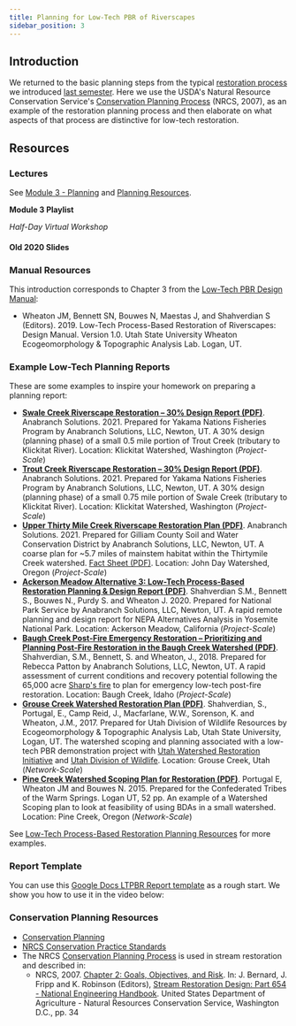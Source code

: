 ---
title: Planning for Low-Tech PBR of Riverscapes
sidebar_position: 3
---



## Introduction

<ToolsWrapper
  title="NRCS Conservation Planning Process"
  description="USDA NRCS Conservation Planning Process overview."
  toolUrl="https://www.nrcs.usda.gov/wps/portal/nrcs/main/national/technical/cp/"
  imageUrl="/img/nrcseprd.png"
/>

We returned to the basic planning steps from the typical [restoration process](/Course_Topics/WATS_5340/Restoration_Process) we introduced [last semester](/Course_Topics/WATS_5340/index). Here we use the USDA's Natural Resource Conservation Service's [Conservation Planning Process](https://www.nrcs.usda.gov/wps/portal/nrcs/main/national/technical/cp/) (NRCS, 2007), as an example of the restoration planning process and then elaborate on what aspects of that process are distinctive for low-tech restoration.


## Resources

### Lectures

See [Module 3 - Planning](http://lowtechpbr.restoration.usu.edu/workshops/2020/SGI/Modules/module3) and [Planning Resources](http://lowtechpbr.restoration.usu.edu/resources/Topics/03_Planning/).

**Module 3 Playlist**

<YouTubeEmbed videoId="PLjhZYBVnXmga114fdPTOzh60t8lDUm_Mi" title="Module 3 - Planning Workshop Playlist" />

_Half-Day Virtual Workshop_

#### Old 2020 Slides

<GoogleSlides src="https://docs.google.com/presentation/d/e/2PACX-1vT_Nsb4nGv3zbu2zKt0S8Q1UfWuR-3ea3lVlvsUNS_8Ce6oOyGIv5BWrgbs9ntnddXYj47EIzzIxxYd/embed?start=false&loop=false&delayms=3000" title="2020 Planning Slides" width={960} height={749} />






### Manual Resources

This introduction corresponds to Chapter 3 from the [Low-Tech PBR Design Manual](https://lowtechpbr.restoration.usu.edu/manual/chap03):

- Wheaton JM, Bennett SN, Bouwes N, Maestas J, and Shahverdian S (Editors). 2019. Low-Tech Process-Based Restoration of Riverscapes: Design Manual. Version 1.0. Utah State University Wheaton Ecogeomorphology & Topographic Analysis Lab. Logan, UT.


### Example Low-Tech Planning Reports

These are some examples to inspire your homework on preparing a planning report:

- **[Swale Creek Riverscape Restoration – 30% Design Report (PDF)](https://s3-us-west-2.amazonaws.com/etalweb.joewheaton.org/Courses/WATS5350/Lowtech/exampleReports/YakamaNation_SwaleCreek_30PercentDesignReport.pdf)**. Anabranch Solutions. 2021. Prepared for Yakama Nations Fisheries Program by Anabranch Solutions, LLC, Newton, UT. A 30% design (planning phase) of a small 0.5 mile portion of Trout Creek (tributary to Klickitat River). Location: Klickitat Watershed, Washington (*Project-Scale*)
- **[Trout Creek Riverscape Restoration – 30% Design Report (PDF)](https://s3-us-west-2.amazonaws.com/etalweb.joewheaton.org/Courses/WATS5350/Lowtech/exampleReports/YakamaNation_TroutCreek_30PercentDesignReport.pdf)**. Anabranch Solutions. 2021. Prepared for Yakama Nations Fisheries Program by Anabranch Solutions, LLC, Newton, UT. A 30% design (planning phase) of a small 0.75 mile portion of Swale Creek (tributary to Klickitat River). Location: Klickitat Watershed, Washington (*Project-Scale*)
- **[Upper Thirty Mile Creek Riverscape Restoration Plan (PDF)](https://s3-us-west-2.amazonaws.com/etalweb.joewheaton.org/Courses/WATS5350/Lowtech/exampleReports/Upper30-LTPBR-20200202.pdf)**. Anabranch Solutions. 2021. Prepared for Gilliam County Soil and Water Conservation District by Anabranch Solutions, LLC, Newton, UT. A coarse plan for ~5.7 miles of mainstem habitat within the Thirtymile Creek watershed. [Fact Sheet (PDF)](https://s3-us-west-2.amazonaws.com/etalweb.joewheaton.org/Courses/WATS5350/Lowtech/exampleReports/UpperThirtyMileProjectSummarySheet.pdf). Location: John Day Watershed, Oregon (*Project-Scale*)
- **[Ackerson Meadow Alternative 3: Low-Tech Process-Based Restoration Planning & Design Report (PDF)](https://s3-us-west-2.amazonaws.com/etalweb.joewheaton.org/Courses/WATS5350/Lowtech/exampleReports/Ackerson_Planning%26Design_Final.pdf)**. Shahverdian S.M., Bennett S., Bouwes N., Purdy S. and Wheaton J. 2020. Prepared for National Park Service by Anabranch Solutions, LLC, Newton, UT. A rapid remote planning and design report for NEPA Alternatives Analysis in Yosemite National Park. Location: Ackerson Meadow, California (*Project-Scale*)
- **[Baugh Creek Post-Fire Emergency Restoration – Prioritizing and Planning Post-Fire Restoration in the Baugh Creek Watershed (PDF)](http://dx.doi.org/10.13140/RG.2.2.17537.71528)**. Shahverdian, S.M., Bennett, S. and Wheaton, J., 2018. Prepared for Rebecca Patton by Anabranch Solutions, LLC, Newton, UT. A rapid assessment of current conditions and recovery potential following the 65,000 acre [Sharp's fire](https://swc.idaho.gov/media/1870/final-2018_12-december-2018-newsletter.pdf) to plan for emergency low-tech post-fire restoration. Location: Baugh Creek, Idaho (*Project-Scale*)
- **[Grouse Creek Watershed Restoration Plan (PDF)](http://dx.doi.org/10.13140/RG.2.2.29281.76641)**. Shahverdian, S., Portugal, E., Camp Reid, J., Macfarlane, W.W., Sorenson, K. and Wheaton, J.M., 2017. Prepared for Utah Division of Wildlife Resources by Ecogeomorphology & Topographic Analysis Lab, Utah State University, Logan, UT. The watershed scoping and planning associated with a low-tech PBR demonstration project with [Utah Watershed Restoration Initiative](https://wri.utah.gov/) and [Utah Division of Wildlife](https://wildlife.utah.gov/). Location: Grouse Creek, Utah (*Network-Scale*)
- **[Pine Creek Watershed Scoping Plan for Restoration (PDF)](https://www.researchgate.net/publication/272829372_Pine_Creek_Watershed_Scoping_Plan_for_Restoration_Using_Beaver_Dam_Analogs_and_High-Density_LWD_to_Initiate_Process-Based_Stream_Recovery)**. Portugal E, Wheaton JM and Bouwes N. 2015. Prepared for the Confederated Tribes of the Warm Springs. Logan UT, 52 pp. An example of a Watershed Scoping plan to look at feasibility of using BDAs in a small watershed. Location: Pine Creek, Oregon (*Network-Scale*)

See [Low-Tech Process-Based Restoration Planning Resources](http://lowtechpbr.restoration.usu.edu/resources/casestudies.html) for more examples.


### Report Template

You can use this [Google Docs LTPBR Report template](https://docs.google.com/document/d/1Su6NV2mZ4Z8f3hJI7gtVs-DWKYRSYGbIcKJLadyrGL8/edit?usp=sharing) as a rough start. We show you how to use it in the video below:

<YouTubeEmbed videoId="NyxCr0p9XHU" title="How to Use the LTPBR Report Template" />



### Conservation Planning Resources

- [Conservation Planning](https://www.nrcs.usda.gov/wps/portal/nrcs/main/national/technical/cp/)
- [NRCS Conservation Practice Standards](https://www.nrcs.usda.gov/wps/portal/nrcs/main/national/technical/cp/ncps/)
- The NRCS [Conservation Planning Process](https://www.nrcs.usda.gov/wps/portal/nrcs/main/national/technical/cp/) is used in stream restoration and described in:
  - NRCS, 2007. [Chapter 2: Goals, Objectives, and Risk](https://directives.sc.egov.usda.gov/OpenNonWebContent.aspx?content=17778.wba). In: J. Bernard, J. Fripp and K. Robinson (Editors), [Stream Restoration Design: Part 654 - National Engineering Handbook](https://www.nrcs.usda.gov/wps/portal/nrcs/detail/national/water/manage/restoration/?cid=stelprdb1044707). United States Department of Agriculture - Natural Resources Conservation Service, Washington D.C., pp. 34
